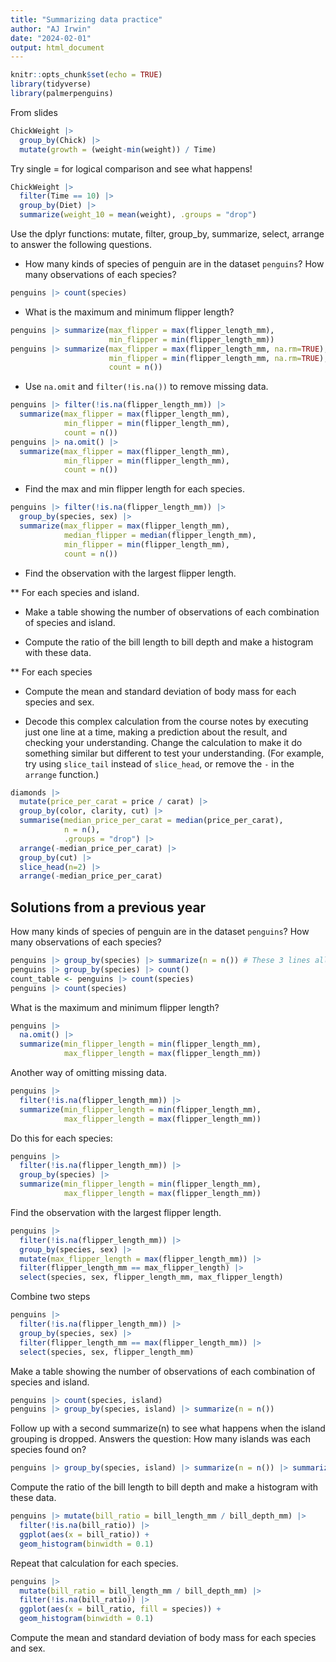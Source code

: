 ```yaml
---
title: "Summarizing data practice"
author: "AJ Irwin"
date: "2024-02-01"
output: html_document
---
```


```r
knitr::opts_chunk$set(echo = TRUE)
library(tidyverse)
library(palmerpenguins)
```

From slides

```r
ChickWeight |> 
  group_by(Chick) |>
  mutate(growth = (weight-min(weight)) / Time)
```

Try single = for logical comparison and see what happens!

```r
ChickWeight |> 
  filter(Time == 10) |> 
  group_by(Diet) |> 
  summarize(weight_10 = mean(weight), .groups = "drop")
```


Use the dplyr functions: mutate, filter, group_by, summarize, select, arrange to answer the following questions.

* How many kinds of species of penguin are in the dataset `penguins`? How many observations of each species?

```r
penguins |> count(species)
```


* What is the maximum and minimum flipper length?

```r
penguins |> summarize(max_flipper = max(flipper_length_mm),
                      min_flipper = min(flipper_length_mm))
penguins |> summarize(max_flipper = max(flipper_length_mm, na.rm=TRUE),
                      min_flipper = min(flipper_length_mm, na.rm=TRUE),
                      count = n())

```

* Use `na.omit` and `filter(!is.na())` to remove missing data.

```r
penguins |> filter(!is.na(flipper_length_mm)) |>
  summarize(max_flipper = max(flipper_length_mm),
            min_flipper = min(flipper_length_mm),
            count = n())
penguins |> na.omit() |>
  summarize(max_flipper = max(flipper_length_mm),
            min_flipper = min(flipper_length_mm),
            count = n())

```

* Find the max and min flipper length for each species.

```r
penguins |> filter(!is.na(flipper_length_mm)) |>
  group_by(species, sex) |>
  summarize(max_flipper = max(flipper_length_mm),
            median_flipper = median(flipper_length_mm),
            min_flipper = min(flipper_length_mm),
            count = n())
```


* Find the observation with the largest flipper length.

** For each species and island.

* Make a table showing the number of observations of each combination of species and island.

* Compute the ratio of the bill length to bill depth and make a histogram with these data.

** For each species

* Compute the mean and standard deviation of body mass for each species and sex.

* Decode this complex calculation from the course notes by executing just one line at a time, making a prediction about the result, and checking your understanding. Change the calculation to make it do something similar but different to test your understanding. (For example, try using `slice_tail` instead of `slice_head`, or remove the `-` in the `arrange` function.)

```r
diamonds |>
  mutate(price_per_carat = price / carat) |>
  group_by(color, clarity, cut) |>
  summarise(median_price_per_carat = median(price_per_carat), 
            n = n(),
            .groups = "drop") |>
  arrange(-median_price_per_carat) |>
  group_by(cut) |>
  slice_head(n=2) |>
  arrange(-median_price_per_carat)
```


## Solutions from a previous year

How many kinds of species of penguin are in the dataset `penguins`? How many observations of each species?

```r
penguins |> group_by(species) |> summarize(n = n()) # These 3 lines all do the same thing
penguins |> group_by(species) |> count()
count_table <- penguins |> count(species)
penguins |> count(species)
```

What is the maximum and minimum flipper length?

```r
penguins |> 
  na.omit() |>
  summarize(min_flipper_length = min(flipper_length_mm),
            max_flipper_length = max(flipper_length_mm))
```

Another way of omitting missing data.

```r
penguins |> 
  filter(!is.na(flipper_length_mm)) |>
  summarize(min_flipper_length = min(flipper_length_mm),
            max_flipper_length = max(flipper_length_mm))
```

Do this for each species:

```r
penguins |> 
  filter(!is.na(flipper_length_mm)) |>
  group_by(species) |>
  summarize(min_flipper_length = min(flipper_length_mm),
            max_flipper_length = max(flipper_length_mm))
```


Find the observation with the largest flipper length.

```r
penguins |>
  filter(!is.na(flipper_length_mm)) |>
  group_by(species, sex) |>
  mutate(max_flipper_length = max(flipper_length_mm)) |>
  filter(flipper_length_mm == max_flipper_length) |>
  select(species, sex, flipper_length_mm, max_flipper_length)
```

Combine two steps

```r
penguins |>
  filter(!is.na(flipper_length_mm)) |>
  group_by(species, sex) |>
  filter(flipper_length_mm == max(flipper_length_mm)) |>
  select(species, sex, flipper_length_mm)
```

Make a table showing the number of observations of each combination of species and island.

```r
penguins |> count(species, island)
penguins |> group_by(species, island) |> summarize(n = n())
```

Follow up with a second summarize(n) to see what happens when the island grouping is dropped.
Answers the question: How many islands was each species found on?

```r
penguins |> group_by(species, island) |> summarize(n = n()) |> summarize(n = n())
```

Compute the ratio of the bill length to bill depth and make a histogram with these data.

```r
penguins |> mutate(bill_ratio = bill_length_mm / bill_depth_mm) |>
  filter(!is.na(bill_ratio)) |>
  ggplot(aes(x = bill_ratio)) +
  geom_histogram(binwidth = 0.1)
```


Repeat that calculation for each species.

```r
penguins |> 
  mutate(bill_ratio = bill_length_mm / bill_depth_mm) |>
  filter(!is.na(bill_ratio)) |>
  ggplot(aes(x = bill_ratio, fill = species)) +
  geom_histogram(binwidth = 0.1)

```

Compute the mean and standard deviation of body mass for each species and sex.

```r

```


